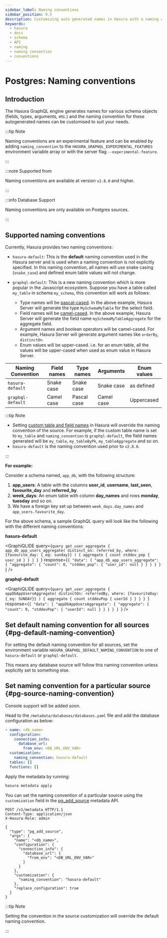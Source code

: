 ```yaml
---
sidebar_label: Naming conventions
sidebar_position: 9.5
description: Customizing auto generated names in Hasura with a naming convention
keywords:
  - hasura
  - docs
  - schema
  - API
  - naming
  - naming convention
  - conventions
---
```



# Postgres: Naming conventions

## Introduction

The Hasura GraphQL engine generates names for various schema objects (fields, types, arguments, etc.) and the naming
convention for these autogenerated names can be customised to suit your needs.

:::tip Note

Naming conventions are an experimental feature and can be enabled by adding `naming_convention` to the
`HASURA_GRAPHQL_EXPERIMENTAL_FEATURES` environment variable array or with the server flag `--experimental-feature`.

:::


:::note Supported from

Naming conventions are available at version `v2.8.0` and higher.

:::

:::info Database Support

Naming conventions are only available on Postgres sources.

:::

## Supported naming conventions

Currently, Hasura provides two naming conventions:

- `hasura-default`: This is the **default** naming convention used in the Hasura server and is used when a naming
convention is not explicitly specified. In this naming convention, all names will use snake casing (`snake_case`) and
defined enum table values will not change.

- `graphql-default`: This is a new naming convention which is more popular in the Javascript ecosystem.
Suppose you have a table called `my_table` in schema `my_schema`, this convention will work as follows:
  - Type names will be [pascal-cased](https://en.wiktionary.org/wiki/Pascal_case). In the above example, Hasura Server will generate the type `MySchemaMyTable`
  for the select field.
  - Field names will be [camel-cased](https://en.wiktionary.org/wiki/CamelCase). In the above example, Hasura Server will generate the field name
  `mySchemaMyTableAggregate` for the aggregate field.
  - Argument names and boolean operators will be camel-cased. For example, Hasura Server will generate argument
  names like `orderBy`, `distinctOn`.
  - Enum values will be upper-cased. i.e. for an enum table, all the values will be upper-cased when used as enum
  value in Hasura Server.

| Naming Convention | Field names | Type names  | Arguments  | Enum values |
|-------------------|-------------|-------------|------------|-------------|
| `hasura-default`  | Snake case  | Snake case  | Snake case | as defined  |
| `graphql-default` | Camel case  | Pascal case | Camel case | Uppercased  |


:::tip Note

- Setting [custom table and field names](/graphql/core/databases/postgres/schema/custom-field-names.mdx)
  in Hasura will override the naming convention of the source. For example, if the custom table name is set to
  `my_table` and `naming_convention` is `graphql-default`, the field names generated will be `my_table`,
  `my_tableByPk`, `my_tableAggregate` and so on.
- `hasura-default` is the naming convention used prior to `v2.8.0`.

:::

**For example:**

Consider a schema named, `app_db`, with the following structure:

1. **app_users**: A table with the columns **user_id**, **username**, **last_seen**, **favourite_day** and
**referred_by**.
2. **week_days**: An enum table with column **day_names** and rows **monday**, **tuesday** and so on.
3. We have a foreign key set up between `week_days.day_names` and `app_users.favourite_day`.

For the above schema, a sample GraphQL query will look like the following with the different naming conventions:

**hasura-default**

<GraphiQLIDE
  query={`query get_user_aggregate {
  app_db_app_users_aggregate(
    distinct_on: referred_by,
    where: {favourite_day: {_eq: sunday}}
  ) {
    aggregate {
      count
      stddev_pop {
        user_id
      }
    }
  }
}
  `}
  response={`{
  "data": {
    "app_db_app_users_aggregate": {
      "aggregate": {
        "count": 0,
        "stddev_pop": {
          "user_id": null
        }
      }
    }
  }
}
  `}
/>

**graphql-default**

<GraphiQLIDE
  query={`query get_user_aggregate {
  appDbAppUsersAggregate(
    distinctOn: referredBy,
    where: {favouriteDay: {_eq: SUNDAY}}
  ) {
    aggregate {
      count
      stddevPop {
        userId
      }
    }
  }
}
`}
  response={`{
  "data": {
    "appDbAppUsersAggregate": {
      "aggregate": {
        "count": 0,
        "stddevPop": {
          "userId": null
        }
      }
    }
  }
}
`}
/>

## Set default naming convention for all sources {#pg-default-naming-convention}

For setting the default naming convention for all sources, set the environment variable
`HASURA_GRAPHQL_DEFAULT_NAMING_CONVENTION` to one of `hasura-default` or `graphql-default`.

This means any database source will follow this naming convention unless explicitly set to something else.

## Set naming convention for a particular source {#pg-source-naming-convention}

<Tabs className="api-tabs">
  <TabItem value="console" label="Console">

  Console support will be added soon.

  </TabItem>
  <TabItem value="cli" label="CLI">

  Head to the
  `/metadata/databases/databases.yaml` file and add the database
  configuration as below:

  ```yaml {6-7}
  - name: <db_name>
    configuration:
      connection_info:
        database_url:
          from_env: <DB_URL_ENV_VAR>
    customization:
      naming_convention: hasura-default
    tables: []
    functions: []
  ```

  Apply the metadata by running:

  ```bash
  hasura metadata apply
  ```

  </TabItem>
  <TabItem value="api" label="API">

  You can set the naming convention of a particular source using the `customization` field in the
  [pg_add_source](/graphql/core/api-reference/metadata-api/source.mdx#metadata-pg-add-source) metadata API.

  ```http {16-18}
  POST /v1/metadata HTTP/1.1
  Content-Type: application/json
  X-Hasura-Role: admin

  {
    "type": "pg_add_source",
    "args": {
      "name": "<db_name>",
      "configuration": {
        "connection_info": {
          "database_url": {
            "from_env": "<DB_URL_ENV_VAR>"
          }
        }
      },
      "customization": {
        "naming_convention": "hasura-default"
      },
      "replace_configuration": true
    }
  }
  ```

  </TabItem>
</Tabs>

:::tip Note

Setting the convention in the source customization will override the default naming convention.

:::



